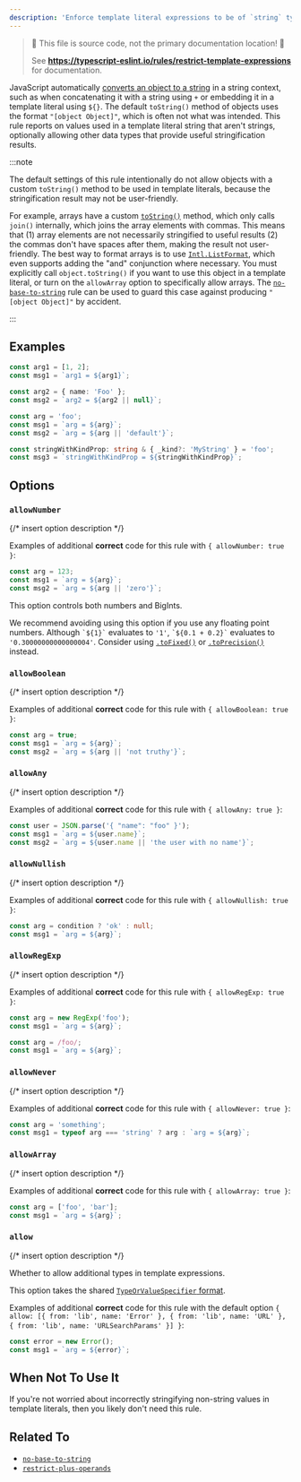 ---
description: 'Enforce template literal expressions to be of `string` type.'
---


> 🛑 This file is source code, not the primary documentation location! 🛑
>
> See **https://typescript-eslint.io/rules/restrict-template-expressions** for documentation.

JavaScript automatically [converts an object to a string](https://developer.mozilla.org/en-US/docs/Web/JavaScript/Reference/Global_Objects/String#string_coercion) in a string context, such as when concatenating it with a string using `+` or embedding it in a template literal using `${}`.
The default `toString()` method of objects uses the format `"[object Object]"`, which is often not what was intended.
This rule reports on values used in a template literal string that aren't strings, optionally allowing other data types that provide useful stringification results.

:::note

The default settings of this rule intentionally do not allow objects with a custom `toString()` method to be used in template literals, because the stringification result may not be user-friendly.

For example, arrays have a custom [`toString()`](https://developer.mozilla.org/en-US/docs/Web/JavaScript/Reference/Global_Objects/Array/toString) method, which only calls `join()` internally, which joins the array elements with commas. This means that (1) array elements are not necessarily stringified to useful results (2) the commas don't have spaces after them, making the result not user-friendly. The best way to format arrays is to use [`Intl.ListFormat`](https://developer.mozilla.org/en-US/docs/Web/JavaScript/Reference/Global_Objects/Intl/ListFormat), which even supports adding the "and" conjunction where necessary.
You must explicitly call `object.toString()` if you want to use this object in a template literal, or turn on the `allowArray` option to specifically allow arrays.
The [`no-base-to-string`](./no-base-to-string.mdx) rule can be used to guard this case against producing `"[object Object]"` by accident.

:::

## Examples

<Tabs>
<TabItem value="❌ Incorrect">

```ts
const arg1 = [1, 2];
const msg1 = `arg1 = ${arg1}`;

const arg2 = { name: 'Foo' };
const msg2 = `arg2 = ${arg2 || null}`;
```

</TabItem>
<TabItem value="✅ Correct">

```ts
const arg = 'foo';
const msg1 = `arg = ${arg}`;
const msg2 = `arg = ${arg || 'default'}`;

const stringWithKindProp: string & { _kind?: 'MyString' } = 'foo';
const msg3 = `stringWithKindProp = ${stringWithKindProp}`;
```

</TabItem>
</Tabs>

## Options

### `allowNumber`

{/* insert option description */}

Examples of additional **correct** code for this rule with `{ allowNumber: true }`:

```ts option='{ "allowNumber": true }' showPlaygroundButton
const arg = 123;
const msg1 = `arg = ${arg}`;
const msg2 = `arg = ${arg || 'zero'}`;
```

This option controls both numbers and BigInts.

We recommend avoiding using this option if you use any floating point numbers.
Although `` `${1}` `` evaluates to `'1'`, `` `${0.1 + 0.2}` `` evaluates to `'0.30000000000000004'`.
Consider using [`.toFixed()`](https://developer.mozilla.org/en-US/docs/Web/JavaScript/Reference/Global_Objects/Number/toFixed) or [`.toPrecision()`](https://developer.mozilla.org/en-US/docs/Web/JavaScript/Reference/Global_Objects/Number/toPrecision) instead.

### `allowBoolean`

{/* insert option description */}

Examples of additional **correct** code for this rule with `{ allowBoolean: true }`:

```ts option='{ "allowBoolean": true }' showPlaygroundButton
const arg = true;
const msg1 = `arg = ${arg}`;
const msg2 = `arg = ${arg || 'not truthy'}`;
```

### `allowAny`

{/* insert option description */}

Examples of additional **correct** code for this rule with `{ allowAny: true }`:

```ts option='{ "allowAny": true }' showPlaygroundButton
const user = JSON.parse('{ "name": "foo" }');
const msg1 = `arg = ${user.name}`;
const msg2 = `arg = ${user.name || 'the user with no name'}`;
```

### `allowNullish`

{/* insert option description */}

Examples of additional **correct** code for this rule with `{ allowNullish: true }`:

```ts option='{ "allowNullish": true }' showPlaygroundButton
const arg = condition ? 'ok' : null;
const msg1 = `arg = ${arg}`;
```

### `allowRegExp`

{/* insert option description */}

Examples of additional **correct** code for this rule with `{ allowRegExp: true }`:

```ts option='{ "allowRegExp": true }' showPlaygroundButton
const arg = new RegExp('foo');
const msg1 = `arg = ${arg}`;
```

```ts option='{ "allowRegExp": true }' showPlaygroundButton
const arg = /foo/;
const msg1 = `arg = ${arg}`;
```

### `allowNever`

{/* insert option description */}

Examples of additional **correct** code for this rule with `{ allowNever: true }`:

```ts option='{ "allowNever": true }' showPlaygroundButton
const arg = 'something';
const msg1 = typeof arg === 'string' ? arg : `arg = ${arg}`;
```

### `allowArray`

{/* insert option description */}

Examples of additional **correct** code for this rule with `{ allowArray: true }`:

```ts option='{ "allowArray": true }' showPlaygroundButton
const arg = ['foo', 'bar'];
const msg1 = `arg = ${arg}`;
```

### `allow`

{/* insert option description */}

Whether to allow additional types in template expressions.

This option takes the shared [`TypeOrValueSpecifier` format](/packages/type-utils/type-or-value-specifier).

Examples of additional **correct** code for this rule with the default option `{ allow: [{ from: 'lib', name: 'Error' }, { from: 'lib', name: 'URL' }, { from: 'lib', name: 'URLSearchParams' }] }`:

```ts showPlaygroundButton
const error = new Error();
const msg1 = `arg = ${error}`;
```

## When Not To Use It

If you're not worried about incorrectly stringifying non-string values in template literals, then you likely don't need this rule.

## Related To

- [`no-base-to-string`](./no-base-to-string.mdx)
- [`restrict-plus-operands`](./restrict-plus-operands.mdx)
